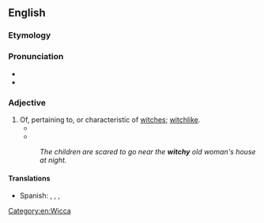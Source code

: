 ==English==

===Etymology===
{{PIE root|en|weyk|id=separate}}
{{suffix|en|witch|y}}

===Pronunciation===
* {{IPA|en|/ˈwɪt͡ʃi/}}
* {{rhymes|en|ɪtʃi}}

===Adjective===
{{en-adj|er}}

# Of, pertaining to, or characteristic of [[witch]]es; [[witchlike]].
#* {{quote-book
|en
|year=1967
|year_published=1980
|author=Beverly Cleary
|authorlink=Beverly Cleary
|title=''{{w|Mitch and Amy}}''
|location=New York
|publisher=Dell
|isbn=9780440454113
|ol=7521904M
|page=92
|pageurl=http://archive.org/stream/mitchamy00clea#page/92/mode/2up/search/witchy
|passage=Bernadette was a small wiry girl with a lot of long '''witchy''' black hair, and on the first day of school she wore only one sock.
}}
#* {{quote-book
|en
|date=2006-08-08
|title=Packaging Girlhood: Rescuing Our Daughters from Marketers' Schemes
|first=Sharon
|last=Lamb
|coauthors=Brown, Lyn Mikel
|location=New York
|publisher=St. Martin's Press
|isbn=9780312352509
|ol=9771055M
|page=96
|pageurl=http://books.google.com/books?id=zUDWhM0SeQgC&pg=PA96&dq=witchy
|passage=''Sabrina'' and the three sisters in ''Charmed'' have a myriad of '''witchy''' powers.
}}
#: ''The children are scared to go near the '''witchy''' old woman's house at night.''

====Translations====
{{trans-top|of or relating to witchyness}}
{{trans-mid}}
* Spanish: {{t+|es|embrujado|m}}, {{t|es|brujeril}}, {{t|es|brujesco|m}}, {{t|es|brujil}}
{{trans-bottom}}

[[Category:en:Wicca]]